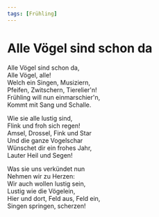 ```yaml
---
tags: [Frühling]
---
```


# Alle Vögel sind schon da

Alle Vögel sind schon da,  
Alle Vögel, alle!  
Welch ein Singen, Musiziern,  
Pfeifen, Zwitschern, Tierelier'n!  
Frühling will nun einmarschier'n,  
Kommt mit Sang und Schalle.  
  
Wie sie alle lustig sind,  
Flink und froh sich regen!  
Amsel, Drossel, Fink und Star  
Und die ganze Vogelschar  
Wünschet dir ein frohes Jahr,  
Lauter Heil und Segen!  
  
Was sie uns verkündet nun  
Nehmen wir zu Herzen:  
Wir auch wollen lustig sein,  
Lustig wie die Vögelein,  
Hier und dort, Feld aus, Feld ein,  
Singen springen, scherzen!  
